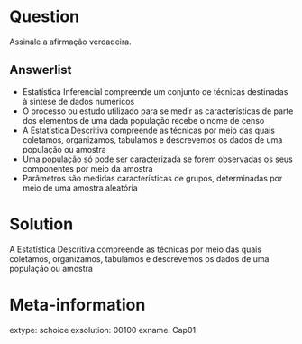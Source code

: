 Question
========

Assinale a afirmação verdadeira.

Answerlist
----------
* Estatística Inferencial compreende um conjunto de técnicas destinadas à sintese de dados numéricos
* O processo ou estudo utilizado para se medir as características de parte dos elementos de uma dada população recebe o nome de censo
* A Estatística Descritiva compreende as técnicas por meio das quais coletamos, organizamos, tabulamos e descrevemos os dados de uma população ou amostra
* Uma população só pode ser caracterizada se forem observadas os seus componentes por meio da amostra
* Parâmetros são medidas características de grupos, determinadas por meio de uma amostra aleatória

Solution
========
A Estatística Descritiva compreende as técnicas por meio das quais coletamos, organizamos, tabulamos e descrevemos os dados de uma população ou amostra


Meta-information
================
extype: schoice
exsolution: 00100
exname: Cap01